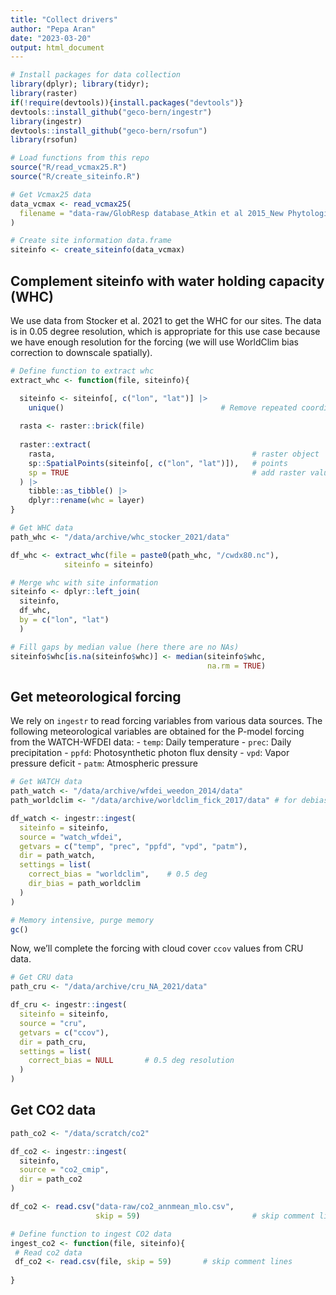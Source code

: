 ```yaml
---
title: "Collect drivers"
author: "Pepa Aran"
date: "2023-03-20"
output: html_document
---
```


```r
# Install packages for data collection
library(dplyr); library(tidyr);
library(raster)
if(!require(devtools)){install.packages("devtools")}
devtools::install_github("geco-bern/ingestr")
library(ingestr)
devtools::install_github("geco-bern/rsofun")
library(rsofun)

# Load functions from this repo
source("R/read_vcmax25.R")
source("R/create_siteinfo.R")
```

```r
# Get Vcmax25 data
data_vcmax <- read_vcmax25(
  filename = "data-raw/GlobResp database_Atkin et al 2015_New Phytologist.csv"
)

# Create site information data.frame
siteinfo <- create_siteinfo(data_vcmax)
```

## Complement siteinfo with water holding capacity (WHC)

We use data from Stocker et al. 2021 to get the WHC for
our sites. The data is in 0.05 degree resolution, which is appropriate
for this use case because we have enough resolution for the forcing
(we will use WorldClim bias correction to downscale spatially).

```r
# Define function to extract whc
extract_whc <- function(file, siteinfo){

  siteinfo <- siteinfo[, c("lon", "lat")] |>
    unique()                                   # Remove repeated coordinates
  
  rasta <- raster::brick(file)
  
  raster::extract(
    rasta,                                            # raster object
    sp::SpatialPoints(siteinfo[, c("lon", "lat")]),   # points
    sp = TRUE                                         # add raster values to siteinfo
  ) |>
    tibble::as_tibble() |>
    dplyr::rename(whc = layer)
}
```

```r
# Get WHC data
path_whc <- "/data/archive/whc_stocker_2021/data"

df_whc <- extract_whc(file = paste0(path_whc, "/cwdx80.nc"),
            siteinfo = siteinfo)

# Merge whc with site information
siteinfo <- dplyr::left_join(
  siteinfo,
  df_whc,
  by = c("lon", "lat")
  )

# Fill gaps by median value (here there are no NAs)
siteinfo$whc[is.na(siteinfo$whc)] <- median(siteinfo$whc,
                                            na.rm = TRUE)
```

## Get meteorological forcing

We rely on `ingestr` to read forcing variables from various data sources.
The following meteorological variables are obtained for the P-model forcing
from the WATCH-WFDEI data:
- `temp`: Daily temperature
- `prec`: Daily precipitation
- `ppfd`: Photosynthetic photon flux density
- `vpd`: Vapor pressure deficit
- `patm`: Atmospheric pressure

```r
# Get WATCH data
path_watch <- "/data/archive/wfdei_weedon_2014/data"
path_worldclim <- "/data/archive/worldclim_fick_2017/data" # for debiasing

df_watch <- ingestr::ingest(
  siteinfo = siteinfo,
  source = "watch_wfdei",
  getvars = c("temp", "prec", "ppfd", "vpd", "patm"),
  dir = path_watch,
  settings = list(
    correct_bias = "worldclim",    # 0.5 deg
    dir_bias = path_worldclim
  )
)

# Memory intensive, purge memory
gc()
```

Now, we'll complete the forcing with cloud cover `ccov` values from CRU data. 
```r
# Get CRU data
path_cru <- "/data/archive/cru_NA_2021/data"

df_cru <- ingestr::ingest(
  siteinfo = siteinfo,
  source = "cru",
  getvars = c("ccov"),
  dir = path_cru,
  settings = list(
    correct_bias = NULL       # 0.5 deg resolution
  )
)

```

## Get CO2 data

```r
path_co2 <- "/data/scratch/co2"

df_co2 <- ingestr::ingest(
  siteinfo,
  source = "co2_cmip",
  dir = path_co2
)

df_co2 <- read.csv("data-raw/co2_annmean_mlo.csv",
                   skip = 59)                         # skip comment lines
```


```r
# Define function to ingest CO2 data
ingest_co2 <- function(file, siteinfo){
 # Read co2 data
 df_co2 <- read.csv(file, skip = 59)       # skip comment lines
 
}
```


